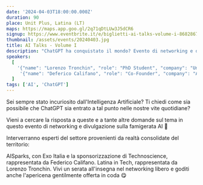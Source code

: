```yaml
---
date: '2024-04-03T18:00:00.000Z'
duration: 90
place: Unit Plus, Latina (LT)
maps: https://maps.app.goo.gl/2q71qDtLUw3J5dCR6
signup: https://www.eventbrite.it/e/biglietti-ai-talks-volume-i-868286717947?aff=oddtdtcreator
thumbnail: /assets/events/20240403.jpg
title: AI Talks - Volume I
description: "ChatGPT ha conquistato il mondo? Evento di networking e divulgazione sull'Intelligenza Artificiale gratuito, apericena inclusa!"
speakers:
  [
    '{"name": "Lorenzo Tronchin", "role": "PhD Student", "company": "Università Campus Bio-Medico di Roma", "thumbnail": "/assets/speakers/ltronchin.jpg", "linkedinUrl": "https://www.linkedin.com/in/lorenzotronchin/"}',
     '{"name": "Deferico Califano", "role": "Co-Founder", "company": "AI Sparks", "thumbnail": "/assets/speakers/fcalifano.jpg", "linkedinUrl": "https://www.linkedin.com/in/federicocalifano/"}',
  ]
tags: ['AI', 'ChatGPT']
---
```


Sei sempre stato incuriosito dall'Intelligenza Artificiale? Ti chiedi come sia possibile che ChatGPT sia entrato a tal punto nelle nostre vite quotidiane?

Vieni a cercare la risposta a queste e a tante altre domande sul tema in questo evento di networking e divulgazione sulla famigerata AI 🤖

Interverranno esperti del settore provenienti da realtà consolidate del territorio:

AISparks, con Exo Italia e la sponsorizzazione di Technoscience, rappresentata da Federico Califano.
Latina in Tech, rappresentata da Lorenzo Tronchin.
Vivi un serata all'insegna nel networking libero e goditi anche l'apericena gentilmente offerta in coda 😋